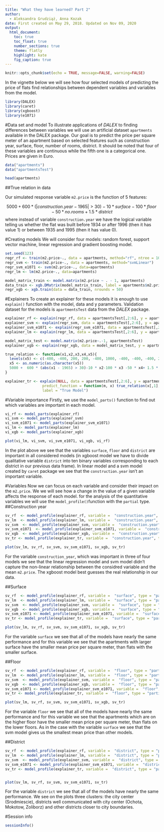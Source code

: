 ---
title: "What they have learned? Part 2"
author: 
  - Aleksandra Grudziąż, Anna Kozak
date: First created on May 29, 2018. Updated on Nov 09, 2020
output: 
  html_document:
    toc: true  
    toc_float: true
    number_sections: true
    theme: flatly
    highlight: kate
    fig_caption: true
---

```{r setup, include=FALSE}
knitr::opts_chunk$set(echo = TRUE, message=FALSE, warning=FALSE)
```

In the vignette below we will see how four selected models of predicting the price of flats find relationships between dependent variables and variables from the model.

```{r libs}
library(DALEX)
library(caret)
library(xgboost)
library(e1071)
```


#Data set and model
To illustrate applications of *DALEX* to finding differences between variables we will use an artificial dataset `apartments` available in the DALEX package. Our goal is to predict the price per square meter of an apartment based on selected features such as construction year, surface, floor, number of rooms, district. It should be noted that four of these variables are continuous while the fifth one is a categorical one. Prices are given in Euro.

```{r, include=FALSE}
data("apartments")
data("apartmentsTest")

```

```{r}
head(apartments)
```

##True relation in data

Our simulated response variable `m2.price` is the function of 5 features:

$$
5000 + 600*(|construction.year-1965|>30) - 10*surface - 100*floor - 50*no.rooms + 1.5*district
$$
where instead of variable `construction.year` we have the logical variable telling us whether the flat was built before 1934 or after 1996 (then it has value 1) or between 1935 and 1995 (then it has value 0). 


#Creating models
We will consider four models: random forest, support vector machine, linear regression and gradient boosting model.
```{r models}

set.seed(123)
regr_rf <- train(m2.price~., data = apartments, method="rf", ntree = 100)
regr_svm <- train(m2.price~., data = apartments, method="svmLinear")
regr_svm_e1071 <- svm(m2.price~., data=apartments)
regr_lm <- lm(m2.price~., data=apartments)

model_matrix_train <- model.matrix(m2.price ~ . - 1, apartments)
data_train <- xgb.DMatrix(model_matrix_train, label = apartments$m2.price)
regr_xgb <- xgb.train(data = data_train, nrounds = 50)


```


#Explainers
To create an explainer for these models it is enough to use `explain()` function with the model, data and y parameters. Validation dataset for the models is `apartmentsTest` data from the *DALEX* package.

```{r explainers, results="hide"}
explainer_rf <- explain(regr_rf, data = apartmentsTest[,2:6], y = apartmentsTest$m2.price, label="rf")
explainer_svm <- explain(regr_svm, data = apartmentsTest[,2:6], y = apartmentsTest$m2.price, label="svm")
explainer_svm_e1071 <- explain(regr_svm_e1071, data = apartmentsTest[,2:6], y = apartmentsTest$m2.price, label="svm_e1071")
explainer_lm <- explain(regr_lm, data = apartmentsTest[,2:6], y = apartmentsTest$m2.price, label="lm")

model_matrix_test <- model.matrix(m2.price~.-1, apartmentsTest)
explainer_xgb <- explain(regr_xgb, data = model_matrix_test, y = apartmentsTest$m2.price, label = "xgboost")

true_relation <- function(x1,x2,x3,x4,x5){
  levels(x5) <- c(-400, -400, 200, 200, -400, 1000, -400, -400, -400, 200)
  x5 <- as.numeric(as.character(x5))
  5000 +  600 * (abs(x1 - 1965) > 30)-10 * x2-100 * x3 -50 * x4+ 1.5 * x5
}

explainer_tr <- explain(NULL, data = apartmentsTest[,2:6], y = apartmentsTest$m2.price,
                 predict_function = function(m, x) true_relation(x[,1], x[,2], x[,3], x[,4], x[,5]), 
                 label = "True Model")

```

#Variable importance
Firstly, we use the `model_parts()` function to find out which variables are important in each model.
```{r var_importance}
vi_rf <- model_parts(explainer_rf)
vi_svm <- model_parts(explainer_svm)
vi_svm_e1071 <- model_parts(explainer_svm_e1071)
vi_lm <- model_parts(explainer_lm)
vi_xgb <- model_parts(explainer_xgb)

plot(vi_lm, vi_svm, vi_svm_e1071, vi_xgb, vi_rf)

```

In the plot above we see that the variables `surface`, `floor` and `district` are important in all considered models (in xgboost model we have to divide qualitative variable `district` into ten binary variables corresponding to each district in our previous data frame).
In linear model and a svm model created by `caret` package we see that the `construction.year` isn't an important variable.

#Variables
Now we can focus on each variable and consider their impact on the `m2.price`. We we will see how a change in the value of a given variable affects the response of each model.
for the analysis of the quantitative variables we will use the `model_profile()`function with the `partial` type.
##Construction year
```{r var_constr_y}
sv_rf  <- model_profile(explainer_rf, variable =  "construction.year", type = "partial")
sv_lm  <- model_profile(explainer_lm, variable =  "construction.year", type = "partial")
sv_svm  <- model_profile(explainer_svm, variable =  "construction.year", type = "partial")
sv_svm_e1071  <- model_profile(explainer_svm_e1071, variable =  "construction.year", type = "partial")
sv_xgb  <- model_profile(explainer_xgb, variable =  "construction.year", type = "partial")
sv_tr <- model_profile(explainer_tr, variable =  "construction.year", type = "partial")

plot(sv_lm, sv_rf, sv_svm, sv_svm_e1071, sv_xgb, sv_tr)
```

For the variable `construction_year`, which was important in three of four models we see that the linear regression model and svm model didn't capture the non-linear relationship between the considred variable and the mean `m2.price`. 
The xgboost model best guesses the real relationship in our data.

##Surface
```{r var_surface}
sv_rf  <- model_profile(explainer_rf, variable =  "surface", type = "partial")
sv_lm  <- model_profile(explainer_lm, variable =  "surface", type = "partial")
sv_svm  <- model_profile(explainer_svm, variable =  "surface", type = "partial")
sv_xgb  <- model_profile(explainer_xgb, variable =  "surface", type = "partial")
sv_svm_e1071 <- model_profile(explainer_svm_e1071, variable =  "surface", type = "partial")
sv_tr <- model_profile(explainer_tr, variable =  "surface", type = "partial")

plot(sv_lm, sv_rf, sv_svm, sv_svm_e1071, sv_xgb, sv_tr)

```

For the variable `surface` we see that all of the models have nearly the same performance and for this variable we see that the apartments with larger surface have the smaller mean price per square meter, than flats with the smaller surface.

##Floor
```{r var_floor}
sv_rf  <- model_profile(explainer_rf, variable =  "floor", type = "partial")
sv_lm  <- model_profile(explainer_lm, variable =  "floor", type = "partial")
sv_svm  <- model_profile(explainer_svm, variable =  "floor", type = "partial")
sv_xgb  <- model_profile(explainer_xgb, variable =  "floor", type = "partial")
sv_svm_e1071 <- model_profile(explainer_svm_e1071, variable =  "floor", type = "partial")
sv_tr <- model_profile(explainer_tr, variable =  "floor", type = "partial")

plot(sv_lm, sv_rf, sv_svm, sv_svm_e1071, sv_xgb, sv_tr)


```

For the variable `floor` we see that all of the models have nearly the same performance and for this variable we see that the apartments which are on the higher floor have the smaller mean price per square meter, than flats on the lower floors. As in the case with the variable `surface` we see that the svm model gives us the smallest mean price than other models.


##District
```{r var_district}
sv_rf  <- model_profile(explainer_rf, variable =  "district", type = "partial")
sv_lm  <- model_profile(explainer_lm, variable =  "district", type = "partial")
sv_svm  <- model_profile(explainer_svm, variable =  "district", type = "partial")
sv_svm_e1071 <- model_profile(explainer_svm_e1071, variable =  "district", type = "partial")
sv_tr <- model_profile(explainer_tr, variable =  "district", type = "partial")


plot(sv_lm, sv_rf, sv_svm, sv_svm_e1071, sv_tr)

```

For the variable `district` we see that all of the models have nearly the same performance. We see on the plots three clusters: the city center (Srodmiescie), districts well communicated with city center (Ochota, Mokotow, Zoliborz) and other districts closer to city boundaries.

#Session info
```{r session info}
sessionInfo()
```